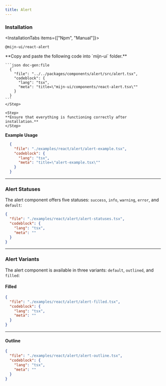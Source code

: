 ```yaml
---
title: Alert
---
```



<ComponentPreview>
  <AlertExample />
</ComponentPreview>

### Installation

<InstallationTabs items={["Npm", "Manual"]}>
  <InstallationTabsContent value="Npm">
  ```package-install
  @mijn-ui/react-alert
  ```
  </InstallationTabsContent>
  
  <InstallationTabsContent value="Manual">
  <Steps>
    <Step>
    **Copy and paste the following code into `mijn-ui` folder.**

    ```json doc-gen:file
      {
        "file": "../../packages/components/alert/src/alert.tsx",
        "codeblock": {
          "lang": "tsx",
          "meta": "title=\"mijn-ui/components/react-alert.tsx\""
        }
      }
    ```
    </Step>

    <Step>
    **Ensure that everything is functioning correctly after installation.**
    </Step>

  </Steps>
  </InstallationTabsContent>
</InstallationTabs>

**Example Usage**

```json doc-gen:file
  {
    "file": "./examples/react/alert/alert-example.tsx",
    "codeblock": {
      "lang": "tsx",
      "meta": "title=\"alert-example.tsx\""
    }
  }
```

---

### Alert Statuses

The alert component offers five statuses: `success`, `info`, `warning`, `error`, and `default`:

<ComponentPreview className="md:p-10">
  <AlertStatuses />
</ComponentPreview>

```json doc-gen:file
{
  "file": "./examples/react/alert/alert-statuses.tsx",
  "codeblock": {
    "lang": "tsx",
    "meta": ""
  }
}
```

---

### Alert Variants

The alert component is available in three variants: `default`, `outlined`, and `filled`:

#### Filled

<ComponentPreview className="md:p-10">
  <AlertFilled />
</ComponentPreview>

```json doc-gen:file
{
  "file": "./examples/react/alert/alert-filled.tsx",
  "codeblock": {
    "lang": "tsx",
    "meta": ""
  }
}
```

---

#### Outline

<ComponentPreview className="md:p-10">
  <AlertOutline />
</ComponentPreview>

```json doc-gen:file
{
  "file": "./examples/react/alert/alert-outline.tsx",
  "codeblock": {
    "lang": "tsx",
    "meta": ""
  }
}
```
